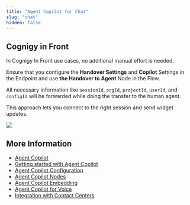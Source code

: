 ```yaml
---
title: "Agent Copilot for Chat"
slug: "chat"
hidden: false
---
```


## Cognigy in Front

In Cognigy In Front use cases, no additional manual effort is needed. 

Ensure that you configure the **Handover Settings** and **Copilot** Settings in the Endpoint and use **the Handover to Agent** Node in the Flow.

All necessary information like `sessionId`, `orgId`, `projectId`, `userId`, and `configId` will be forwarded while doing the transfer to the human agent. 

This approach lets you connect to the right session and send widget updates.

<Frame>
  <img class="image-center" src="/_assets/agent-copilot/chat.png" style={{ width: 'auto' }} />
</Frame>

## More Information

- [Agent Copilot](/agent-copilot/overview)
- [Getting started with Agent Copilot](/agent-copilot/getting-started)
- [Agent Copilot Configuration](/agent-copilot/configuration)
- [Agent Copilot Nodes](/ai/agents/develop/node-reference/agent-copilot/overview)
- [Agent Copilot Embedding](/agent-copilot/embedding)
- [Agent Copilot for Voice](/agent-copilot/voice/voice-overview)
- [Integration with Contact Centers](/agent-copilot/contact-center-integration)
